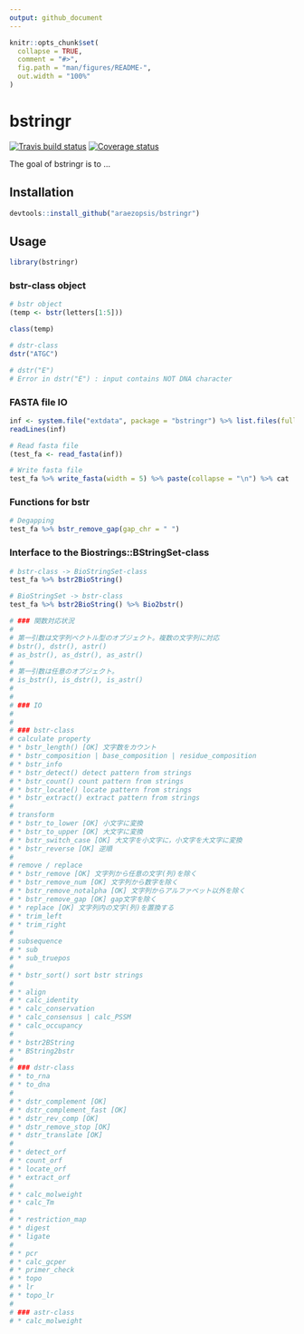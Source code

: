 ```yaml
---
output: github_document
---
```


<!-- README.md is generated from README.Rmd. Please edit that file -->

```r
knitr::opts_chunk$set(
  collapse = TRUE,
  comment = "#>",
  fig.path = "man/figures/README-",
  out.width = "100%"
)
```
# bstringr

[![Travis build status](https://travis-ci.org/araezopsis/bstringr.svg?branch=master)](https://travis-ci.org/araezopsis/bstringr)
[![Coverage status](https://codecov.io/gh/araezopsis/bstringr/branch/master/graph/badge.svg)](https://codecov.io/github/araezopsis/bstringr?branch=master)

The goal of bstringr is to ...

## Installation

```r
devtools::install_github("araezopsis/bstringr")
```

## Usage

```r
library(bstringr)
```

### bstr-class object
```r
# bstr object
(temp <- bstr(letters[1:5]))

class(temp)

# dstr-class
dstr("ATGC")

# dstr("E")
# Error in dstr("E") : input contains NOT DNA character
```

### FASTA file IO
```r
inf <- system.file("extdata", package = "bstringr") %>% list.files(full.names = T)
readLines(inf)

# Read fasta file
(test_fa <- read_fasta(inf))

# Write fasta file
test_fa %>% write_fasta(width = 5) %>% paste(collapse = "\n") %>% cat
```

### Functions for bstr
```r
# Degapping
test_fa %>% bstr_remove_gap(gap_chr = " ")
```

### Interface to the Biostrings::BStringSet-class
```r
# bstr-class -> BioStringSet-class
test_fa %>% bstr2BioString()

# BioStringSet -> bstr-class
test_fa %>% bstr2BioString() %>% Bio2bstr()
```


```r
# ### 関数対応状況
# 
# 第一引数は文字列ベクトル型のオブジェクト。複数の文字列に対応
# bstr(), dstr(), astr()
# as_bstr(), as_dstr(), as_astr()
# 
# 第一引数は任意のオブジェクト。
# is_bstr(), is_dstr(), is_astr()
# 
# 
# ### IO
# 
# 
# ### bstr-class
# calculate property
# * bstr_length() [OK] 文字数をカウント
# * bstr_composition | base_composition | residue_composition
# * bstr_info
# * bstr_detect() detect pattern from strings
# * bstr_count() count pattern from strings
# * bstr_locate() locate pattern from strings
# * bstr_extract() extract pattern from strings
# 
# transform
# * bstr_to_lower [OK] 小文字に変換
# * bstr_to_upper [OK] 大文字に変換
# * bstr_switch_case [OK] 大文字を小文字に，小文字を大文字に変換
# * bstr_reverse [OK] 逆順
# 
# remove / replace
# * bstr_remove [OK] 文字列から任意の文字(列)を除く
# * bstr_remove_num [OK] 文字列から数字を除く
# * bstr_remove_notalpha [OK] 文字列からアルファベット以外を除く
# * bstr_remove_gap [OK] gap文字を除く
# * replace [OK] 文字列内の文字(列)を置換する
# * trim_left
# * trim_right
# 
# subsequence
# * sub
# * sub_truepos
# 
# * bstr_sort() sort bstr strings
# 
# * align
# * calc_identity
# * calc_conservation
# * calc_consensus | calc_PSSM
# * calc_occupancy
# 
# * bstr2BString
# * BString2bstr
# 
# ### dstr-class
# * to_rna
# * to_dna
# 
# * dstr_complement [OK]
# * dstr_complement_fast [OK]
# * dstr_rev_comp [OK]
# * dstr_remove_stop [OK]
# * dstr_translate [OK]
# 
# * detect_orf
# * count_orf
# * locate_orf
# * extract_orf
# 
# * calc_molweight
# * calc_Tm
# 
# * restriction_map
# * digest
# * ligate
# 
# * pcr
# * calc_gcper
# * primer_check
# * topo
# * lr
# * topo_lr
# 
# ### astr-class
# * calc_molweight
```

